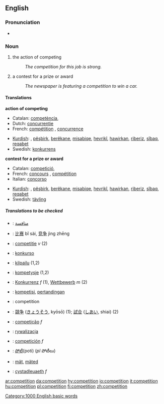 ==English==
===Pronunciation===
*{{audio|en-us-competition.ogg|Audio (US)}}

===Noun===
{{en-noun-reg-both}}

#{{uncountable}} the action of competing
#:''The competition for this job is strong.''
#{{countable}} a contest for a prize or award
#:''The newspaper is featuring a competition to win a car.''

====Translations====
'''action of competing'''
{{top}}
*Catalan: [[competència]], {{f}}
*Dutch: [[concurrentie]] {{f}} 
*French: [[compétition]] {{f}} , [[concurrence]] {{f}}
{{mid}}
*[[Kurdish]]: {{trad|ku|pêşbazî}}, [[pêşbirk]], [[berêkane]], [[misabiqe]], [[hevrikî]], [[hawirkan]], [[riberiz]], [[sîbaq]], [[reqabet]]
*Swedish: [[konkurrens]] {{c}}

{{bottom}}

'''contest for a prize or award'''
{{top}}
*Catalan: [[competició]], {{f}}
*French: [[concours]] {{m}}, [[compétition]] {{f}}
*Italian: [[concorso]] {{m}}
{{mid}}
*[[Kurdish]]: {{trad|ku|pêşbazî}}, [[pêşbirk]], [[berêkane]], [[misabiqe]], [[hevrikî]], [[hawirkan]], [[riberiz]], [[sîbaq]], [[reqabet]]
*Swedish: [[tävling]] {{c}}
{{bottom}}

=====Translations to be checked=====
<!--Remove this section once all of the translations below have been moved into the tables above.-->
{{checktrans}}
*{{ttbc|Arabic}}: [[منافسة]]
*{{ttbc|Chinese}}: [[比赛]] bǐ sài, [[竞争]] jìng zhēng
*{{ttbc|Dutch}}: [[competitie]] ''v'' (2)
*{{ttbc|Esperanto}}: [[konkurso]]
*{{ttbc|Finnish}}: [[kilpailu]] (1,2)
*{{ttbc|Frisian}}: [[kompetysje]] (1,2)
*{{ttbc|German}}: [[Konkurrenz]] ''f'' (1), [[Wettbewerb]] ''m'' (2)
*{{ttbc|Indonesian}}: [[kompetisi]], [[tanding|pertandingan]]
*{{ttbc|Interlingua}}: competition
*{{ttbc|Japanese}}: [[競争]] ([[きょうそう]], kyōsō) (1); [[試合]] ([[しあい]], shiai) (2)
*{{ttbc|Portuguese}}: [[competição]] ''f''
*{{ttbc|Polish}}: [[rywalizacja]] {{f}}
*{{ttbc|Spanish}}: [[competición]] ''f''
*{{ttbc|Telugu}}: [[పోటీ]](poti) (''pl'' పోటీలు)
*{{ttbc|Volapük}}: [[mät]], [[mäted]]
*{{ttbc|Welsh}}: [[cystadleuaeth]] ''f''

[[Category:1000 English basic words]]

[[ar:competition]]
[[da:competition]]
[[hy:competition]]
[[io:competition]]
[[it:competition]]
[[hu:competition]]
[[pl:competition]]
[[fi:competition]]
[[zh:competition]]